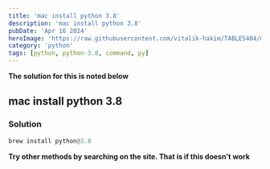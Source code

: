 ```yaml
---
title: 'mac install python 3.8'
description: 'mac install python 3.8'
pubDate: 'Apr 16 2024'
heroImage: 'https://raw.githubusercontent.com/vitalik-hakim/TABLES404/main/error_b/python.jpg'
category: 'python'
tags: [python, python-3.8, command, py]
---
```


**The solution for this is noted below**

## mac install python 3.8

### Solution

```python
brew install python@3.8
```

**Try other methods by searching on the site. That is if this doesn't work**
